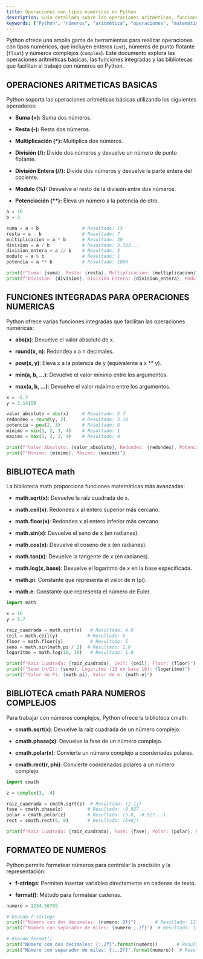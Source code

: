 ```yaml
---
title: Operaciones con tipos numéricos en Python
description: Guía detallada sobre las operaciones aritméticas, funciones y bibliotecas para trabajar con números en Python.
keywords: ["Python", "números", "aritmética", "operaciones", "matemáticas", "funciones", "bibliotecas", "tipos numéricos", "int", "float", "complex"]
---
```


Python ofrece una amplia gama de herramientas para realizar operaciones con tipos numéricos, que incluyen enteros (`int`), números de punto flotante (`float`) y números complejos (`complex`). Este documento explora las operaciones aritméticas básicas, las funciones integradas y las bibliotecas que facilitan el trabajo con números en Python.

## OPERACIONES ARITMETICAS BASICAS

Python soporta las operaciones aritméticas básicas utilizando los siguientes operadores:

*   **Suma (+):** Suma dos números.

*   **Resta (-):** Resta dos números.

*   **Multiplicación (*):** Multiplica dos números.

*   **División (/):** Divide dos números y devuelve un número de punto flotante.

*   **División Entera (//):** Divide dos números y devuelve la parte entera del cociente.

*   **Módulo (%):** Devuelve el resto de la división entre dos números.

*   **Potenciación (\*\*):** Eleva un número a la potencia de otro.

```python
a = 10
b = 3

suma = a + b                # Resultado: 13
resta = a - b               # Resultado: 7
multiplicacion = a * b      # Resultado: 30
division = a / b            # Resultado: 3.333...
division_entera = a // b    # Resultado: 3
modulo = a % b              # Resultado: 1
potencia = a ** b           # Resultado: 1000

print(f"Suma: {suma}, Resta: {resta}, Multiplicación: {multiplicacion}")
print(f"División: {division}, División Entera: {division_entera}, Módulo: {modulo}, Potencia: {potencia}")
```

## FUNCIONES INTEGRADAS PARA OPERACIONES NUMERICAS

Python ofrece varias funciones integradas que facilitan las operaciones numéricas:

- **abs(x)**: Devuelve el valor absoluto de x.

- **round(x, n)**: Redondea x a n decimales.

- **pow(x, y)**: Eleva x a la potencia de y (equivalente a x ** y).

- **min(a, b, ...)**: Devuelve el valor mínimo entre los argumentos.

- **max(a, b, ...)**: Devuelve el valor máximo entre los argumentos.

```python
x = -5.7
y = 3.14159

valor_absoluto = abs(x)     # Resultado: 5.7
redondeo = round(y, 2)      # Resultado: 3.14
potencia = pow(2, 3)        # Resultado: 8
minimo = min(1, 2, 3, 4)    # Resultado: 1
maximo = max(1, 2, 3, 4)    # Resultado: 4

print(f"Valor Absoluto: {valor_absoluto}, Redondeo: {redondeo}, Potencia: {potencia}")
print(f"Mínimo: {minimo}, Máximo: {maximo}")
```
## BIBLIOTECA math

La biblioteca math proporciona funciones matemáticas más avanzadas:

- **math.sqrt(x)**: Devuelve la raíz cuadrada de x.

- **math.ceil(x)**: Redondea x al entero superior más cercano.

- **math.floor(x)**: Redondea x al entero inferior más cercano.

- **math.sin(x)**: Devuelve el seno de x (en radianes).

- **math.cos(x)**: Devuelve el coseno de x (en radianes).

- **math.tan(x)**: Devuelve la tangente de x (en radianes).

- **math.log(x, base)**: Devuelve el logaritmo de x en la base especificada.

- **math.pi**: Constante que representa el valor de π (pi).

- **math.e**: Constante que representa el número de Euler.

```python
import math

x = 16
y = 5.7

raiz_cuadrada = math.sqrt(x)   # Resultado: 4.0
ceil = math.ceil(y)           # Resultado: 6
floor = math.floor(y)          # Resultado: 5
seno = math.sin(math.pi / 2)  # Resultado: 1.0
logaritmo = math.log(10, 10)   # Resultado: 1.0

print(f"Raíz Cuadrada: {raiz_cuadrada}, Ceil: {ceil}, Floor: {floor}")
print(f"Seno (π/2): {seno}, Logaritmo (10 en base 10): {logaritmo}")
print(f"Valor de Pi: {math.pi}, Valor de e: {math.e}")
```

## BIBLIOTECA cmath PARA NUMEROS COMPLEJOS

Para trabajar con números complejos, Python ofrece la biblioteca cmath:

- **cmath.sqrt(x)**: Devuelve la raíz cuadrada de un número complejo.

- **cmath.phase(x)**: Devuelve la fase de un número complejo.

- **cmath.polar(x)**: Convierte un número complejo a coordenadas polares.

- **cmath.rect(r, phi)**: Convierte coordenadas polares a un número complejo.

```python
import cmath

z = complex(3, -4)

raiz_cuadrada = cmath.sqrt(z)  # Resultado: (2-1j)
fase = cmath.phase(z)         # Resultado: -0.927...
polar = cmath.polar(z)        # Resultado: (5.0, -0.927...)
rect = cmath.rect(5, 0)       # Resultado: (5+0j)

print(f"Raíz Cuadrada: {raiz_cuadrada}, Fase: {fase}, Polar: {polar}, Rect: {rect}")
```

## FORMATEO DE NUMEROS

Python permite formatear números para controlar la precisión y la representación:

- **f-strings**: Permiten insertar variables directamente en cadenas de texto.

- **format()**: Método para formatear cadenas.

```python
numero = 1234.56789

# Usando f-strings
print(f"Número con dos decimales: {numero:.2f}")       # Resultado: 1234.57
print(f"Número con separador de miles: {numero:,.2f}")  # Resultado: 1,234.57

# Usando format()
print("Número con dos decimales: {:.2f}".format(numero))       # Resultado: 1234.57
print("Número con separador de miles: {:,.2f}".format(numero))  # Resultado: 1,234.57
```